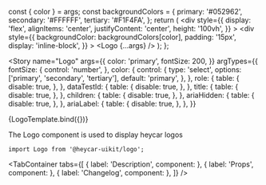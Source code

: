 

<!-- Meta -->

<Meta title="Components/Logo" component={Logo} argTypes={{}} />

  const { color } = args;
  const backgroundColors = {
    primary: '#052962',
    secondary: '#FFFFFF',
    tertiary: '#F1F4FA',
  };
  return (
    <div
      style={{
        display: 'flex',
        alignItems: 'center',
        justifyContent: 'center',
        height: '100vh',
      }}
    >
      <div
        style={{
          backgroundColor: backgroundColors[color],
          padding: '15px',
          display: 'inline-block',
        }}
      >
        <Logo {...args} />
      </div>
    </div>
  );
};

<!-- Canvas -->

<Story
  name="Logo"
  args={{
    color: 'primary',
    fontSize: 200,
  }}
  argTypes={{
    fontSize: {
      control: 'number',
    },
    color: {
      control: {
        type: 'select',
        options: ['primary', 'secondary', 'tertiary'],
        default: 'primary',
      },
    },
    role: {
      table: {
        disable: true,
      },
    },
    dataTestId: {
      table: {
        disable: true,
      },
    },
    title: {
      table: {
        disable: true,
      },
    },
    children: {
      table: {
        disable: true,
      },
    },
    ariaHidden: {
      table: {
        disable: true,
      },
    },
    ariaLabel: {
      table: {
        disable: true,
      },
    },
  }}
>
  {LogoTemplate.bind({})}
</Story>

<!-- Docs -->

<ComponentHeader
  name="Logo"
  version={version}
  stage={1}
  design="https://www.figma.com/file/rrvkvQEoVTOHa7MzyKSaoz/OTP-Global-Design-System?node-id=1073%3A116234"
/>

The Logo component is used to display heycar logos

```tsx
import Logo from '@heycar-uikit/logo';
```

<!-- Description -->

<TabContainer
  tabs={[
    { label: 'Description', component: <Description /> },
    { label: 'Props', component: <Props of={Logo} /> },
    { label: 'Changelog', component: <Changelog /> },
  ]}
/>
